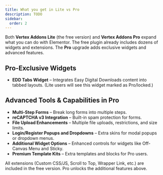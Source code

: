```yaml
---
title: What you get in Lite vs Pro
description: TODO
sidebar:
  order: 2
---
```



Both **Vertex Addons Lite** (the free version) and **Vertex Addons Pro** expand what you can do with Elementor. The free plugin already includes dozens of widgets and extensions. The **Pro** upgrade adds exclusive widgets and advanced features.

## Pro-Exclusive Widgets 
- **EDD Tabs Widget** – Integrates Easy Digital Downloads content into tabbed layouts. (Lite users will see this widget marked as Pro/locked.)

## Advanced Tools & Capabilities in Pro <Badge text="Pro" variant="success" />
- **Multi-Step Forms** – Break long forms into multiple steps.  
- **reCAPTCHA v3 Integration** – Built-in spam protection for forms.  
- **File Upload Enhancements** – Multiple file uploads, restrictions, and size limits.  
- **Login/Register Popups and Dropdowns** – Extra skins for modal popups or dropdown menus.  
- **Additional Widget Options** – Enhanced controls for widgets like Off-Canvas Menu and Sticky.  
- **Premium Template Kits** – Extra templates and blocks for Pro users.  

<Aside>All extensions (Custom CSS/JS, Scroll to Top, Wrapper Link, etc.) are included in the free version. Pro unlocks the additional features above.</Aside>
